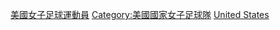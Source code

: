 [[Category:美國女子足球運動員|]]
[[Category:美國國家女子足球隊|Category:美國國家女子足球隊]]
[[Category:國家女子足球隊球員|United States]]